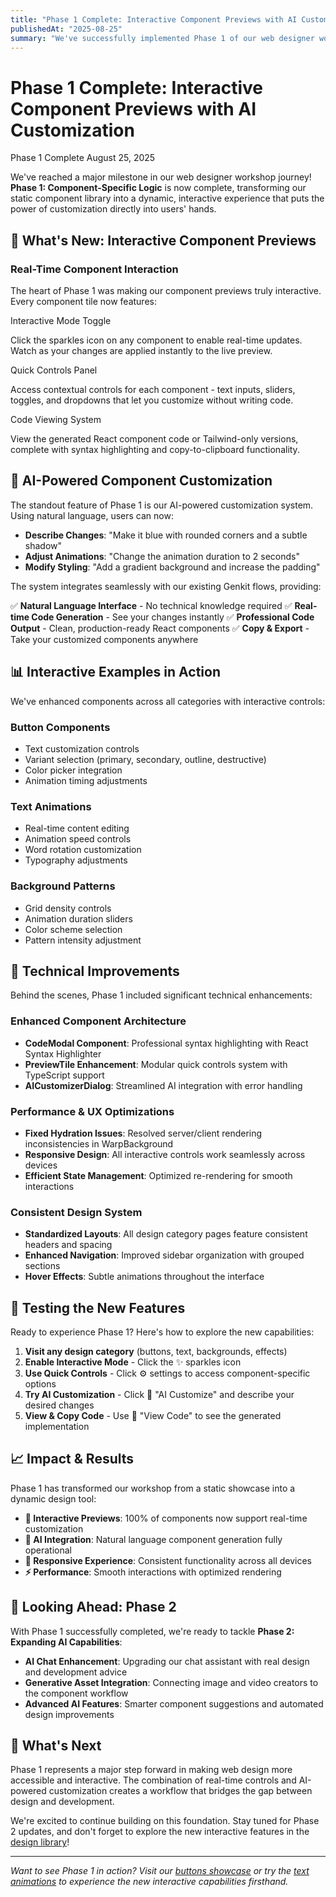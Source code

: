```yaml
---
title: "Phase 1 Complete: Interactive Component Previews with AI Customization"
publishedAt: "2025-08-25"
summary: "We've successfully implemented Phase 1 of our web designer workshop, transforming static component previews into fully interactive experiences with AI-powered customization capabilities."
---
```



# Phase 1 Complete: Interactive Component Previews with AI Customization

<div className="flex items-center gap-2 my-4">
  <Badge variant="secondary" className="bg-green-100 text-green-800">
    <CheckCircle className="h-3 w-3 mr-1" />
    Phase 1 Complete
  </Badge>
  <Badge variant="outline">August 25, 2025</Badge>
</div>

We've reached a major milestone in our web designer workshop journey! **Phase 1: Component-Specific Logic** is now complete, transforming our static component library into a dynamic, interactive experience that puts the power of customization directly into users' hands.

## 🚀 What's New: Interactive Component Previews

### Real-Time Component Interaction

The heart of Phase 1 was making our component previews truly interactive. Every component tile now features:

<div className="grid gap-4 my-6">
  <Card>
    <CardHeader>
      <CardTitle className="flex items-center gap-2">
        <Sparkles className="h-5 w-5 text-primary" />
        Interactive Mode Toggle
      </CardTitle>
    </CardHeader>
    <CardContent>
      <p>Click the sparkles icon on any component to enable real-time updates. Watch as your changes are applied instantly to the live preview.</p>
    </CardContent>
  </Card>

  <Card>
    <CardHeader>
      <CardTitle className="flex items-center gap-2">
        <Settings className="h-5 w-5 text-primary" />
        Quick Controls Panel
      </CardTitle>
    </CardHeader>
    <CardContent>
      <p>Access contextual controls for each component - text inputs, sliders, toggles, and dropdowns that let you customize without writing code.</p>
    </CardContent>
  </Card>

  <Card>
    <CardHeader>
      <CardTitle className="flex items-center gap-2">
        <Code2 className="h-5 w-5 text-primary" />
        Code Viewing System
      </CardTitle>
    </CardHeader>
    <CardContent>
      <p>View the generated React component code or Tailwind-only versions, complete with syntax highlighting and copy-to-clipboard functionality.</p>
    </CardContent>
  </Card>
</div>

## 🤖 AI-Powered Component Customization

The standout feature of Phase 1 is our AI-powered customization system. Using natural language, users can now:

- **Describe Changes**: "Make it blue with rounded corners and a subtle shadow"
- **Adjust Animations**: "Change the animation duration to 2 seconds"
- **Modify Styling**: "Add a gradient background and increase the padding"

The system integrates seamlessly with our existing Genkit flows, providing:

✅ **Natural Language Interface** - No technical knowledge required
✅ **Real-time Code Generation** - See your changes instantly
✅ **Professional Code Output** - Clean, production-ready React components
✅ **Copy & Export** - Take your customized components anywhere

## 📊 Interactive Examples in Action

We've enhanced components across all categories with interactive controls:

### Button Components
- Text customization controls
- Variant selection (primary, secondary, outline, destructive)
- Color picker integration
- Animation timing adjustments

### Text Animations
- Real-time content editing
- Animation speed controls
- Word rotation customization
- Typography adjustments

### Background Patterns
- Grid density controls
- Animation duration sliders
- Color scheme selection
- Pattern intensity adjustment

## 🔧 Technical Improvements

Behind the scenes, Phase 1 included significant technical enhancements:

### Enhanced Component Architecture
- **CodeModal Component**: Professional syntax highlighting with React Syntax Highlighter
- **PreviewTile Enhancement**: Modular quick controls system with TypeScript support
- **AICustomizerDialog**: Streamlined AI integration with error handling

### Performance & UX Optimizations
- **Fixed Hydration Issues**: Resolved server/client rendering inconsistencies in WarpBackground
- **Responsive Design**: All interactive controls work seamlessly across devices
- **Efficient State Management**: Optimized re-rendering for smooth interactions

### Consistent Design System
- **Standardized Layouts**: All design category pages feature consistent headers and spacing
- **Enhanced Navigation**: Improved sidebar organization with grouped sections
- **Hover Effects**: Subtle animations throughout the interface

## 🎯 Testing the New Features

Ready to experience Phase 1? Here's how to explore the new capabilities:

1. **Visit any design category** (buttons, text, backgrounds, effects)
2. **Enable Interactive Mode** - Click the ✨ sparkles icon
3. **Use Quick Controls** - Click ⚙️ settings to access component-specific options
4. **Try AI Customization** - Click 🤖 "AI Customize" and describe your desired changes
5. **View & Copy Code** - Use 📄 "View Code" to see the generated implementation

## 📈 Impact & Results

Phase 1 has transformed our workshop from a static showcase into a dynamic design tool:

- **🎨 Interactive Previews**: 100% of components now support real-time customization
- **🤖 AI Integration**: Natural language component generation fully operational
- **📱 Responsive Experience**: Consistent functionality across all devices
- **⚡ Performance**: Smooth interactions with optimized rendering

## 🔮 Looking Ahead: Phase 2

With Phase 1 successfully completed, we're ready to tackle **Phase 2: Expanding AI Capabilities**:

- **AI Chat Enhancement**: Upgrading our chat assistant with real design and development advice
- **Generative Asset Integration**: Connecting image and video creators to the component workflow
- **Advanced AI Features**: Smarter component suggestions and automated design improvements

## 🙏 What's Next

Phase 1 represents a major step forward in making web design more accessible and interactive. The combination of real-time controls and AI-powered customization creates a workflow that bridges the gap between design and development.

We're excited to continue building on this foundation. Stay tuned for Phase 2 updates, and don't forget to explore the new interactive features in the [design library](/design)!

---

*Want to see Phase 1 in action? Visit our [buttons showcase](/design/buttons) or try the [text animations](/design/text) to experience the new interactive capabilities firsthand.*
